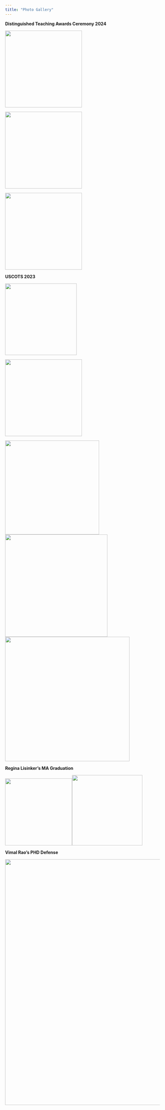 ```yaml
---
title: "Photo Gallery"
---
```


**Distinguished Teaching Awards Ceremony 2024**

![](img/andy-award1.png){width="250"}

![](img/andy-award2.png){width="250"}

![](img/andy-award3.png){width="250"}

**USCOTS 2023**

![](img/uscots-everyone.png){width="233"}

![](img/pablo-poster.png){width="250"}

![](img/regina-poster2.png){width="306"}![](img/regina-poster1.png){width="333"}![](img/regina-andy.png){width="405"}

**Regina Lisinker's MA Graduation**

![](img/regina-grad1.png){width="218"}![](img/regina-grad2.png){width="229"}

**Vimal Rao's PHD Defense**

![](img/vimal-defense.png){width="800"}
